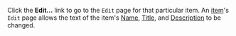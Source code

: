 <!-- Copyright (c)  2011  Glen E. Ivey
     Permission is granted to copy, distribute and/or modify this document
     under the terms of the GNU Free Documentation License, Version 1.3;
     with no Invariant Sections, no Front-Cover Texts, and no Back-Cover Texts.
     A copy of the license is in the file COPYING.DOCUMENTATION
  -->
Click the '''Edit...''' link to go to the <tt>Edit</tt> page for that particular item.  An [http://wiki.wontology.org/wiki/help.php?title=Help:GlossaryAtoO#anchor_Item item]'s <tt>Edit</tt> page allows the text of the item's [http://wiki.wontology.org/wiki/help.php?title=Help:GlossaryAtoO#anchor_Name Name], [http://wiki.wontology.org/wiki/help.php?title=Help:GlossaryPtoZ#anchor_Title Title], and [http://wiki.wontology.org/wiki/help.php?title=Help:GlossaryAtoO#anchor_Description Description] to be changed.
